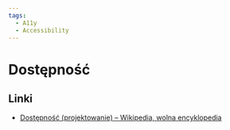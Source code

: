 ```yaml
---
tags:
  - A11y
  - Accessibility
---
```


# Dostępność

## Linki

- [Dostępność (projektowanie) – Wikipedia, wolna encyklopedia](<https://pl.wikipedia.org/wiki/Dost%C4%99pno%C5%9B%C4%87_(projektowanie)>)
